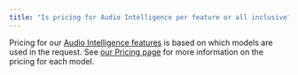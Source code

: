```yaml
---
title: "Is pricing for Audio Intelligence per feature or all inclusive?"
---
```


Pricing for our [Audio Intelligence features](https://www.assemblyai.com/products/audio-intelligence) is based on which models are used in the request. See [our Pricing page](https://www.assemblyai.com/pricing) for more information on the pricing for each model.
